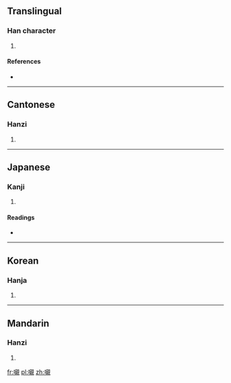 ==Translingual==

===Han character===
{{Han char|rn=30|rad=口|as=16|sn=19|four=6601<sub>0</sub>|canj=口卜木山 (RYDU)}}

# {{defn|Han|sort=口16}}

====References====
* {{Han ref|kx=0213.340|dkj=04561|dj=0436.130|hdz=10703.100|uh=56AB|ud=22187|bh=F1F0|bd=61936}}

----

==Cantonese==

===Hanzi===
{{yue-hanzi|jyut=|y=chan3}}

# {{defn|Cantonese|sort=口16}}

----

==Japanese==

===Kanji===
{{ja-kanji|grade=|rs=口16}}

# {{defn|Japanese|sort=口16}}

====Readings====
* {{ja-readings|on=[[しん]] (shin)|kun=[[ほどこす]] (hodokosu)}}

----

==Korean==

===Hanja===
{{ko-hanja|hangeul=친|rv=chin|mr=ch'in}}

# {{defn|Korean|sort=口16}}

----

==Mandarin==

===Hanzi===
{{cmn-hanzi|pin=[[chèn]] ([[chen4]])|wg=ch'en<sup>4</sup>}}

# {{defn|Mandarin|sort=口16}}

[[fr:嚫]]
[[pl:嚫]]
[[zh:嚫]]